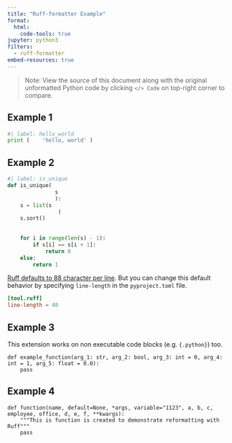 ```yaml
---
title: "Ruff-formatter Example"
format: 
  html:
    code-tools: true
jupyter: python3
filters:
  - ruff-formatter
embed-resources: true
---
```


> Note: View the source of this document along with the original unformatted Python code by clicking `</> Code` on top-right corner to compare.

## Example 1

```python
#| label: hello_world
print (    'hello, world' )
```

## Example 2

```python
#| label: is_unique
def is_unique(
               s
               ):
    s = list(s
                )
    s.sort()
 
 
    for i in range(len(s) - 1):
        if s[i] == s[i + 1]:
            return 0
    else:
        return 1
```


[Ruff defaults to 88 character per line](https://docs.astral.sh/ruff/settings/#line-length). But you can change this default behavior
by specifying `line-length` in the `pyproject.toml` file.

```.toml
[tool.ruff]
line-length = 40
```


## Example 3

This extension works on non executable code blocks (e.g. `{.python}`) too.


```.python
def example_function(arg_1: str, arg_2: bool, arg_3: int = 0, arg_4: int = 1, arg_5: float = 0.0):
    pass
```


## Example 4

```.python
def function(name, default=None, *args, variable="1123", a, b, c, employee, office, d, e, f, **kwargs):
    """This is function is created to demonstrate reformatting with Ruff"""
    pass
```


